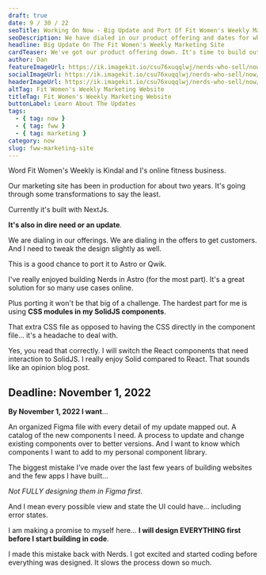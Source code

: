 ```yaml
---
draft: true
date: 9 / 30 / 22
seoTitle: Working On Now - Big Update and Port Of Fit Women's Weekly Marketing Site
seoDescription: We have dialed in our product offering and dates for when everything will be done. So it's time to update the site and tweak it more for conversion. Let's build!
headline: Big Update On The Fit Women's Weekly Marketing Site
cardTeaser: We've got our product offering down. It's time to build out the site for conversion and improve the SEO profile as well.
author: Dan
featureImageUrl: https://ik.imagekit.io/csu76xuqqlwj/nerds-who-sell/now/fww-live-marketing-now-feature_pTLeWmaiM.jpg?ik-sdk-version=javascript-1.4.3
socialImageUrl: https://ik.imagekit.io/csu76xuqqlwj/nerds-who-sell/now/fww-live-marketing-now-social_SwjIlQjhd.jpg?ik-sdk-version=javascript-1.4.3
headerImageUrl: https://ik.imagekit.io/csu76xuqqlwj/nerds-who-sell/now/fww-marketing-post-header_8PH3iE-Ms.png?ik-sdk-version=javascript-1.4.3
altTag: Fit Women's Weekly Marketing Website
titleTag: Fit Women's Weekly Marketing Website
buttonLabel: Learn About The Updates
tags:
  - { tag: now }
  - { tag: fww }
  - { tag: marketing }
category: now
slug: fww-marketing-site
---
```



Word <Link type="external" url="http://fitwomensweekly.com">Fit Women's Weekly</Link> is Kindal and I's online fitness business.

Our marketing site has been in production for about two years. It's going through some transformations to say the least.

Currently it's built with <Link type="external" url="https://nextjs.org/">NextJs</Link>.

**It's also in dire need or an update**.

<UnorderedList>
  <Bullet type="blue">We are dialing in our offerings.</Bullet>
  <Bullet type="blue">We are dialing in the offers to get customers.</Bullet>
  <Bullet type="blue">And I need to tweak the design slightly as well.</Bullet>
</UnorderedList>

This is a good chance to port it to <Link type="external" url="https://astro.build/">Astro</Link> or <Link type="external" url="https://qwik.builder.io/">Qwik</Link>.

I've really enjoyed building Nerds in Astro (for the most part). It's a great solution for so many use cases online.

Plus porting it won't be that big of a challenge. The hardest part for me is using **CSS modules in my SolidJS components**.

That extra CSS file as opposed to having the CSS directly in the component file... it's a headache to deal with.

Yes, you read that correctly. I will switch the React components that need interaction to SolidJS. I really enjoy Solid compared to React. That sounds like an opinion blog post.

## Deadline: November 1, 2022

**By November 1, 2022 I want**...

<UnorderedList>
  <Bullet type="important">
    An organized Figma file with every detail of my update mapped out.
  </Bullet>
  <Bullet type="important">A catalog of the new components I need.</Bullet>
  <Bullet type="important">
    A process to update and change existing components over to better versions.
  </Bullet>
  <Bullet type="important">
    And I want to know which components I want to add to my personal component
    library.
  </Bullet>
</UnorderedList>

The biggest mistake I've made over the last few years of building websites and the few apps I have built...

_Not FULLY designing them in Figma first_.

And I mean every possible view and state the UI could have... including error states.

I am making a promise to myself here... **I will design EVERYTHING first before I start building in code**.

I made this mistake back with Nerds. I got excited and started coding before everything was designed. It slows the process down so much.
